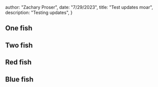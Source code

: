 



  author: "Zachary Proser",
  date: "7/29/2023",
  title: "Test updates moar",
  description: "Testing updates", 
 }

  
 ## One fish                

## Two fish 

## Red fish 

## Blue fish
  
